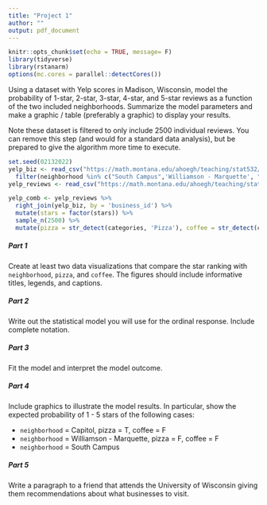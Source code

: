 ```yaml
---
title: "Project 1"
author: ""
output: pdf_document
---
```


```r
knitr::opts_chunk$set(echo = TRUE, message= F)
library(tidyverse)
library(rstanarm)
options(mc.cores = parallel::detectCores())
```



Using a dataset with Yelp scores in Madison, Wisconsin, model the probability of 1-star, 2-star, 3-star, 4-star, and 5-star reviews as a function of the two included neighborhoods. Summarize the model parameters and make a graphic / table (preferably a graphic) to display your results.

Note these dataset is filtered to only include 2500 individual reviews. You can remove this step (and would for a standard data analysis), but be prepared to give the algorithm more time to execute.

```r
set.seed(02132022)
yelp_biz <- read_csv("https://math.montana.edu/ahoegh/teaching/stat532/data/yelp_biz_info.csv") %>% 
  filter(neighborhood %in% c("South Campus",'Williamson - Marquette', "Capitol"))
yelp_reviews <- read_csv("https://math.montana.edu/ahoegh/teaching/stat532/data/yelp_biz_reviews.csv")

yelp_comb <- yelp_reviews %>% 
  right_join(yelp_biz, by = 'business_id') %>% 
  mutate(stars = factor(stars)) %>% 
  sample_n(2500) %>% 
  mutate(pizza = str_detect(categories, 'Pizza'), coffee = str_detect(categories, 'Coffee'))

```

##### Part 1

Create at least two data visualizations that compare the star ranking with `neighborhood`, `pizza`, and `coffee`. The figures should include informative titles, legends, and captions.

##### Part 2

Write out the statistical model you will use for the ordinal response. Include complete notation.

##### Part 3

Fit the model and interpret the model outcome.

##### Part 4

Include graphics to illustrate the model results. In particular, show the expected probability of 1 - 5 stars of the following cases:

- `neighborhood` = Capitol, pizza = T, coffee = F
- `neighborhood` = Williamson - Marquette, pizza = F, coffee = F
- `neighborhood` = South Campus

##### Part 5

Write a paragraph to a friend that attends the University of Wisconsin giving them recommendations about what businesses to visit.
